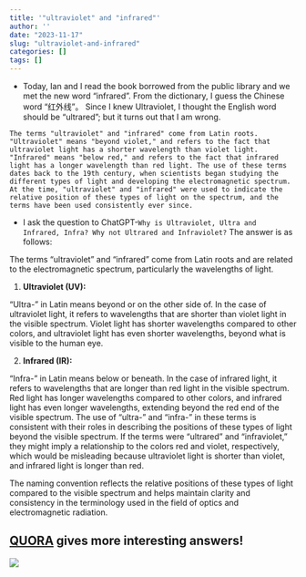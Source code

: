 ```yaml
---
title: '"ultraviolet" and "infrared"'
author: ''
date: "2023-11-17"
slug: "ultraviolet-and-infrared"
categories: []
tags: []
---
```


- Today, Ian and I read the book borrowed from the public library and we met the new word "infrared". From the dictionary, I guess the Chinese word "红外线"。 Since I knew Ultraviolet, I thought the English word should be "ultrared"; but it turns out that I am wrong.

```
The terms "ultraviolet" and "infrared" come from Latin roots. "Ultraviolet" means "beyond violet," and refers to the fact that ultraviolet light has a shorter wavelength than violet light. "Infrared" means "below red," and refers to the fact that infrared light has a longer wavelength than red light. The use of these terms dates back to the 19th century, when scientists began studying the different types of light and developing the electromagnetic spectrum. At the time, "ultraviolet" and "infrared" were used to indicate the relative position of these types of light on the spectrum, and the terms have been used consistently ever since.
```

- I ask the question to ChatGPT-`Why is Ultraviolet, Ultra and Infrared, Infra? Why not Ultrared and Infraviolet?` The answer is as follows:

The terms "ultraviolet" and "infrared" come from Latin roots and are related to the electromagnetic spectrum, particularly the wavelengths of light.

1. **Ultraviolet (UV):**

"Ultra-" in Latin means beyond or on the other side of. In the case of ultraviolet light, it refers to wavelengths that are shorter than violet light in the visible spectrum. Violet light has shorter wavelengths compared to other colors, and ultraviolet light has even shorter wavelengths, beyond what is visible to the human eye.

2. **Infrared (IR):**

"Infra-" in Latin means below or beneath. In the case of infrared light, it refers to wavelengths that are longer than red light in the visible spectrum. Red light has longer wavelengths compared to other colors, and infrared light has even longer wavelengths, extending beyond the red end of the visible spectrum.
The use of "ultra-" and "infra-" in these terms is consistent with their roles in describing the positions of these types of light beyond the visible spectrum. If the terms were "ultrared" and "infraviolet," they might imply a relationship to the colors red and violet, respectively, which would be misleading because ultraviolet light is shorter than violet, and infrared light is longer than red.

The naming convention reflects the relative positions of these types of light compared to the visible spectrum and helps maintain clarity and consistency in the terminology used in the field of optics and electromagnetic radiation.


## [QUORA](https://www.quora.com/Why-is-Ultraviolet-Ultra-and-Infrared-Infra-Why-not-Ultrared-and-Infraviolet) gives more interesting answers!

![](/image/lightspectrum.png)
